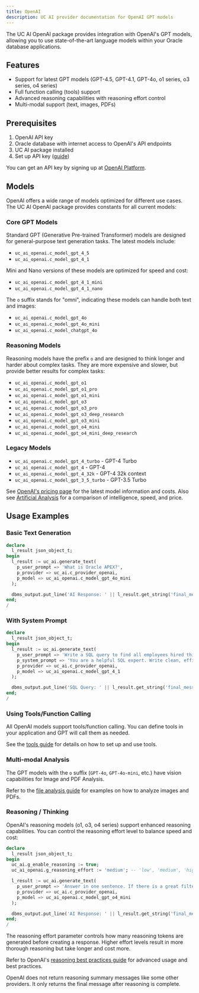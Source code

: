 ```yaml
---
title: OpenAI
description: UC AI provider documentation for OpenAI GPT models
---
```


The UC AI OpenAI package provides integration with OpenAI's GPT models, allowing you to use state-of-the-art language models within your Oracle database applications.

## Features

- Support for latest GPT models (GPT-4.5, GPT-4.1, GPT-4o, o1 series, o3 series, o4 series)
- Full function calling (tools) support
- Advanced reasoning capabilities with reasoning effort control
- Multi-modal support (text, images, PDFs)

## Prerequisites

1. OpenAI API key
2. Oracle database with internet access to OpenAI's API endpoints
3. UC AI package installed
4. Set up API key ([guide](/products/uc-ai/docs/guides/installation/#set-up-api-keys))

You can get an API key by signing up at [OpenAI Platform](https://platform.openai.com/).

## Models

OpenAI offers a wide range of models optimized for different use cases. The UC AI OpenAI package provides constants for all current models:

### Core GPT Models

Standard GPT (Generative Pre-trained Transformer) models are designed for general-purpose text generation tasks. The latest models include:

- `uc_ai_openai.c_model_gpt_4_5`
- `uc_ai_openai.c_model_gpt_4_1`

Mini and Nano versions of these models are optimized for speed and cost:

- `uc_ai_openai.c_model_gpt_4_1_mini`
- `uc_ai_openai.c_model_gpt_4_1_nano`

The `o` suffix stands for "omni", indicating these models can handle both text and images:

- `uc_ai_openai.c_model_gpt_4o`
- `uc_ai_openai.c_model_gpt_4o_mini`
- `uc_ai_openai.c_model_chatgpt_4o`

### Reasoning Models

Reasoning models have the prefix `o` and are designed to think longer and harder about complex tasks. They are more expensive and slower, but provide better results for complex tasks:

- `uc_ai_openai.c_model_gpt_o1`
- `uc_ai_openai.c_model_gpt_o1_pro`
- `uc_ai_openai.c_model_gpt_o1_mini`
- `uc_ai_openai.c_model_gpt_o3`
- `uc_ai_openai.c_model_gpt_o3_pro`
- `uc_ai_openai.c_model_gpt_o3_deep_research`
- `uc_ai_openai.c_model_gpt_o3_mini`
- `uc_ai_openai.c_model_gpt_o4_mini`
- `uc_ai_openai.c_model_gpt_o4_mini_deep_research`

### Legacy Models

- `uc_ai_openai.c_model_gpt_4_turbo` - GPT-4 Turbo
- `uc_ai_openai.c_model_gpt_4` - GPT-4
- `uc_ai_openai.c_model_gpt_4_32k` - GPT-4 32k context
- `uc_ai_openai.c_model_gpt_3_5_turbo` - GPT-3.5 Turbo

See [OpenAI's pricing page](https://platform.openai.com/docs/pricing) for the latest model information and costs. Also see [Artificial Analysis](https://artificialanalysis.ai/providers/openai) for a comparison of intelligence, speed, and price.

## Usage Examples

### Basic Text Generation

```sql
declare
  l_result json_object_t;
begin
  l_result := uc_ai.generate_text(
    p_user_prompt => 'What is Oracle APEX?',
    p_provider => uc_ai.c_provider_openai,
    p_model => uc_ai_openai.c_model_gpt_4o_mini
  );

  dbms_output.put_line('AI Response: ' || l_result.get_string('final_message'));
end;
/
```

### With System Prompt

```sql
declare
  l_result json_object_t;
begin
  l_result := uc_ai.generate_text(
    p_user_prompt => 'Write a SQL query to find all employees hired this year',
    p_system_prompt => 'You are a helpful SQL expert. Write clean, efficient queries.',
    p_provider => uc_ai.c_provider_openai,
    p_model => uc_ai_openai.c_model_gpt_4_1
  );

  dbms_output.put_line('SQL Query: ' || l_result.get_string('final_message'));
end;
/
```

### Using Tools/Function Calling

All OpenAI models support tools/function calling. You can define tools in your application and GPT will call them as needed.

See the [tools guide](/products/uc-ai/docs/guides/tools/) for details on how to set up and use tools.

### Multi-modal Analysis

The GPT models with the `o` suffix (`GPT-4o`, `GPT-4o-mini`, etc.) have vision capabilities for Image and PDF Analysis.

Refer to the [file analysis guide](/products/uc-ai/docs/guides/file_analysis/) for examples on how to analyze images and PDFs.

### Reasoning / Thinking

OpenAI's reasoning models (o1, o3, o4 series) support enhanced reasoning capabilities. You can control the reasoning effort level to balance speed and cost:

```sql
declare
  l_result json_object_t;
begin
  uc_ai.g_enable_reasoning := true;
  uc_ai_openai.g_reasoning_effort := 'medium'; -- 'low', 'medium', 'high'

  l_result := uc_ai.generate_text(
    p_user_prompt => 'Answer in one sentence. If there is a great filter, are we before or after it and why.',
    p_provider => uc_ai.c_provider_openai,
    p_model => uc_ai_openai.c_model_gpt_o4_mini
  );

  dbms_output.put_line('AI Response: ' || l_result.get_string('final_message'));
end;
/
```

The reasoning effort parameter controls how many reasoning tokens are generated before creating a response. Higher effort levels result in more thorough reasoning but take longer and cost more.

Refer to OpenAI's [reasoning best practices guide](https://platform.openai.com/docs/guides/reasoning-best-practices#page-top) for advanced usage and best practices.

OpenAI does not return reasoning summary messages like some other providers. It only returns the final message after reasoning is complete.
